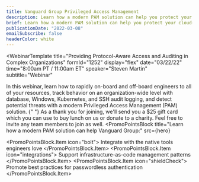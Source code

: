 ```yaml
---
title: Vanguard Group Privileged Access Management
description: Learn how a modern PAM solution can help you protect your cloud-native applications — without slowing your engineers down. 
brief: Learn how a modern PAM solution can help you protect your cloud-native applications — without slowing your engineers down.
publicationDate: "2022-03-08"
emailSubscribe: false
headerColor: white
---
```



<WebinarTemplate
  title="Providing Protocol-Aware Access and Auditing in Complex Organizations"
  formId="1252"
  display="flex"
  date="03/22/22"
  time="8:00am PT / 11:00am ET"
  speaker="Steven Martin"
  subtitle="Webinar"
  >
  In this webinar, learn how to rapidly on-board and off-board engineers to all of your resources, track behavior on an organization-wide level with database, Windows, Kubernetes, and SSH audit logging, and detect potential threats with a modern Privileged Access Management (PAM) solution.
  {" "}
  As a thank you for joining, we&apos;ll send you a $25 gift card which you can use to buy lunch on us or donate to a charity. Feel free to invite any team members to join as well.
</WebinarTemplate>
<PromoPointsBlock
  title="Learn how a modern PAM solution can help Vanguard Group:"
  src={hero}
>
  <PromoPointsBlock.Item icon="bolt">
    Integrate with the native tools engineers love
  </PromoPointsBlock.Item>
  <PromoPointsBlock.Item icon="integrations">
    Support infrastructure-as-code management patterns
  </PromoPointsBlock.Item>
  <PromoPointsBlock.Item icon="shieldCheck">
    Promote best practices for passwordless authentication
  </PromoPointsBlock.Item>
</PromoPointsBlock>
